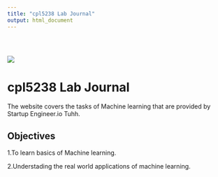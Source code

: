 ```yaml
---
title: "cpl5238 Lab Journal"
output: html_document
---
```


<div style="padding-top: 30px;"></div>

![](images/logo.png)

# **cpl5238 Lab Journal**

The website covers the tasks of Machine learning that are provided by Startup Engineer.io Tuhh.

## Objectives

1.To learn basics of Machine learning.

2.Understading the real world applications of machine learning.